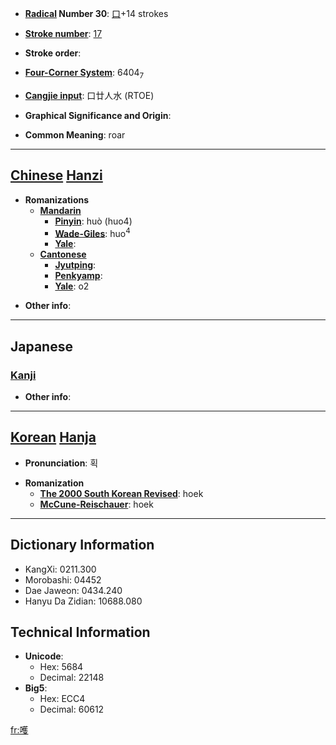 * '''[[Wiktionary:Chinese radical index| Radical]] Number 30''': [[Wiktionary:Chinese radical index 口|口]]+14 strokes

* '''[[Wiktionary:Chinese total strokes index|Stroke number]]''': [[Wiktionary:Chinese total strokes index 17|17]]

* '''Stroke order''': 

* '''[[Wiktionary:Chinese four corner index|Four-Corner System]]''': 6404<sub>7</sub>

* '''[[Wiktionary:Chinese Cangjie index|Cangjie input]]''': 口廿人水 (RTOE)

* '''Graphical Significance and Origin''': 

* '''Common Meaning''': roar

----

== [[Chinese]] [[Hanzi]] ==

* '''Romanizations'''
** '''[[Mandarin]]'''
*** '''[[Pinyin]]''': huò (huo4)
*** '''[[Wade-Giles]]''': huo<sup>4</sup>
*** '''[[Yale]]''': 
** '''[[Cantonese]]'''
*** '''[[Jyutping]]''':
*** '''[[Penkyamp]]''': 
*** '''[[Yale]]''': o2

* '''Other info''': 

----

==Japanese==
===[[Kanji]]===
{{kanji|on readings=[[かく]] (kaku), [[わく]] (waku)|kun readings=[[わめく]] (wameku), [[ああ]] (aa)}}

* '''Other info''':  

----

== [[Korean]] [[Hanja]] ==

* '''Pronunciation''': 획

* '''Romanization'''
** '''[[The 2000 South Korean Revised Romanization|The 2000 South Korean Revised]]''': hoek
** '''[[McCune-Reischauer]]''': hoek

----

== Dictionary Information ==

* KangXi: 0211.300
* Morobashi: 04452
* Dae Jaweon: 0434.240
* Hanyu Da Zidian: 10688.080

== Technical Information ==

* '''Unicode''':
** Hex: 5684
** Decimal: 22148
* '''Big5''':
** Hex: ECC4
** Decimal: 60612

[[fr:嚄]]